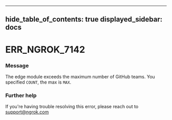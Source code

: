

---
hide_table_of_contents: true
displayed_sidebar: docs
---


# ERR_NGROK_7142

### Message
The edge module exceeds the maximum number of GitHub teams. You specified `COUNT`, the max is `MAX`.

<ErrorDetails error="err_ngrok_7142" />



### Further help
If you're having trouble resolving this error, please reach out to [support@ngrok.com](mailto:support@ngrok.com?subject=Help%20with%20ERR_NGROK_7142)

